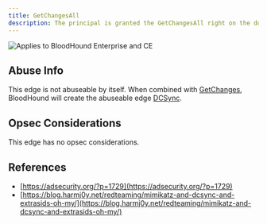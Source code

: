 ```yaml
---
title: GetChangesAll
description: The principal is granted the GetChangesAll right on the domain.
---
```


<img noZoom src="/assets/enterprise-AND-community-edition-pill-tag.svg" alt="Applies to BloodHound Enterprise and CE"/>

## Abuse Info

This edge is not abuseable by itself. When combined with [GetChanges](https://github.com/SpecterOps/bloodhound-docs/blob/main//resources/edges/get-changes), BloodHound will create the abuseable edge [DCSync](https://github.com/SpecterOps/bloodhound-docs/blob/main//resources/edges/dc-sync).

## Opsec Considerations

This edge has no opsec considerations.

## References

* [https://adsecurity.org/?p=1729](https://adsecurity.org/?p=1729)
* [https://blog.harmj0y.net/redteaming/mimikatz-and-dcsync-and-extrasids-oh-my/](https://blog.harmj0y.net/redteaming/mimikatz-and-dcsync-and-extrasids-oh-my/)

